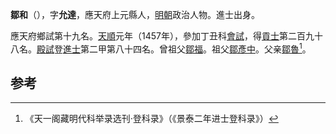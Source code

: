 '''鄒和'''（{{bd|1425年||？}}），字'''允達'''，應天府上元縣人，[[明朝|明朝]]政治人物。進士出身。

應天府鄉試第十九名。[[天顺_(明朝)|天順]]元年（1457年），參加丁丑科[[會試|會試]]，得[[貢士|貢士]]第二百九十八名。[[殿試|殿試]]登[[進士|進士]]第二甲第八十四名。曾祖父[[鄒福|鄒福]]。祖父[[鄒彥中|鄒彥中]]。父亲[[鄒魯|鄒魯]]<ref>《天一阁藏明代科举录选刊·登科录》（《景泰二年进士登科录》）</ref>。

==参考==
{{reflist}}
{{明朝人物小作品}}
{{天順元年丁丑科殿試金榜}}